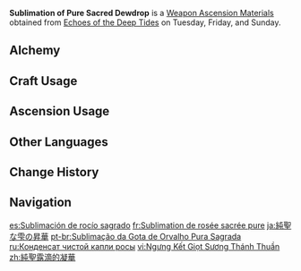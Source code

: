 {{Item Infobox
|id          = 114054
|image       = Item Sublimation of Pure Sacred Dewdrop.png
|type        = Weapon Ascension Materials
|group       = Sacred Dewdrops
|invCategory = Character Development Items
|quality     = 3
|description = "Life that came from the [[Primordial Sea|primordial sea]] is inevitably fated to return to it." Thus spoke the Harmost [[Boethius]]. "But there are infinite possibilities for humans to transcend, and even the waters of the primordial sea cannot completely dissolve them..."<br>The arrogant [[Remus|usurper]] once attempted to mix insoluble Ichor with pure water, to contain wisdom and memories, allowing his subjects and servants to discard their physical bodies, and obtain independent, eternal lives.<br>But the pain of severing soul and body cannot be endured by any ordinary life, and the usurper's order tore apart and shattered souls...<br>The Ichor was dyed black by the crying and howling of so many souls, and it lost its harmony and wisdom, leaving only chaos and madness.
|day1        = Tuesday
|day2        = Friday
|day3        = Sunday
|source1     = Echoes of the Deep Tides
|source2     = [[Parametric Transformer]]
}}
'''Sublimation of Pure Sacred Dewdrop''' is a [[Weapon Ascension Materials]] obtained from [[Echoes of the Deep Tides]] on Tuesday, Friday, and Sunday.

==Alchemy==
{{Recipe
|type = Crafting
|Dross of Pure Sacred Dewdrop = 3
|Mora = 125
|sort = Dross of Pure Sacred Dewdrop;Mora
}}

==Craft Usage==
{{Craft Usage}}

==Ascension Usage==
{{Ascension Usage}}

==Other Languages==
{{Other Languages
|en      = Sublimation of Pure Sacred Dewdrop
|zhs     = 纯圣露滴的凝华
|zhs_rm  = Chúnshèng Lùdī de Nínghuá
|zht     = 純聖露滴的凝華
|zht_rm  = Chúnshèng Lùdī de Nínghuá 
|zh_tl   = 
|ja      = 純聖な雫の昇華
|ja_rm   = Junseina Shizuku no Shouka
|ja_tl   = 
|ko      = 성스러운 이슬의 승화
|ko_rm   = 
|ko_tl   = 
|es      = Sublimación de rocío sagrado
|es_tl   = Sublimation of Sacred Dew
|fr      = Sublimation de rosée sacrée pure
|fr_tl   = Sublimation of Pure Sacred Dew
|ru      = Конденсат чистой капли росы
|ru_tl   = Condensate of Pure Dewdrop
|th      = Sublimation of Pure Sacred Dewdrop
|vi      = Ngưng Kết Giọt Sương Thánh Thuần
|vi_tl   = 
|de      = Sublimation reinen heiligen Taus
|de_tl   = Sublimation of Pure Holy Dew
|id      = Sublimation of Pure Sacred Dewdrop
|pt      = Sublimação da Gota de Orvalho Pura Sagrada
|pt_tl   = 
|tr      = Saf Kutsal Çiy Damlası Buharı
|tr_tl   = Pure Sacred Dew Drop Vapor
|it      = Sublimazione di Goccia di rugiada sacra pura
|it_tl   = Sublimation of Pure Sacred Dewdrop
}}

==Change History==
{{Change History|4.0}}

==Navigation==
{{Development Item Navbox|Weapon Materials}}

[[es:Sublimación de rocío sagrado]]
[[fr:Sublimation de rosée sacrée pure]]
[[ja:純聖な雫の昇華]]
[[pt-br:Sublimação da Gota de Orvalho Pura Sagrada]]
[[ru:Конденсат чистой капли росы]]
[[vi:Ngưng Kết Giọt Sương Thánh Thuần]]
[[zh:純聖露滴的凝華]]